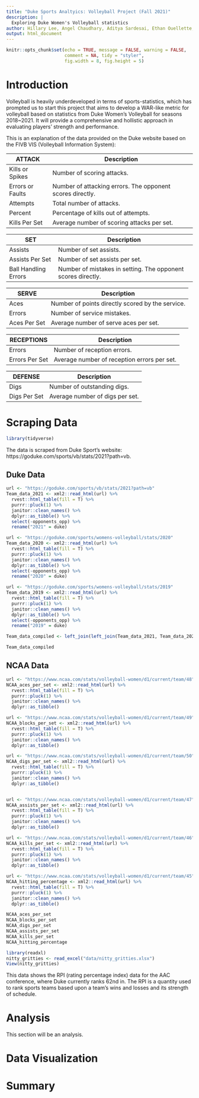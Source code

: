 ```yaml
---
title: "Duke Sports Analtyics: Volleyball Project (Fall 2021)"
description: |
  Exploring Duke Women's Volleyball statistics
author: Hillary Lee, Angel Chaudhary, Aditya Sardesai, Ethan Ouellette, Ashrit Verma
output: html_document
---
```


```r
knitr::opts_chunk$set(echo = TRUE, message = FALSE, warning = FALSE,
                      comment = NA, tidy = "styler",
                      fig.width = 8, fig.height = 5)
```

# Introduction

Volleyball is heavily underdeveloped in terms of sports-statistics, which has
prompted us to start this project that aims to develop a WAR-like metric for
volleyball based on statistics from Duke Women's Volleyball for seasons
2018~2021. It will provide a comprehensive and hollistic approach in evaluating
players' strength and performance.

This is an explanation of the data provided on the Duke website based on the
FIVB VIS (Volleyball Information System):

| ATTACK           | Description                                               |
|------------------|-----------------------------------------------------------|
| Kills or Spikes  | Number of scoring attacks.                                |
| Errors or Faults | Number of attacking errors. The opponent scores directly. |
| Attempts         | Total number of attacks.                                  |
| Percent          | Percentage of kills out of attempts.                      |
| Kills Per Set    | Average number of scoring attacks per set.                |

| SET                  | Description                                                  |
|----------------------|--------------------------------------------------------------|
| Assists              | Number of set assists.                                       |
| Assists Per Set      | Number of set assists per set.                               |
| Ball Handling Errors | Number of mistakes in setting. The opponent scores directly. |

| SERVE        | Description                                      |
|--------------|--------------------------------------------------|
| Aces         | Number of points directly scored by the service. |
| Errors       | Number of service mistakes.                      |
| Aces Per Set | Average number of serve aces per set.            |

| RECEPTIONS     | Description                                 |
|----------------|---------------------------------------------|
| Errors         | Number of reception errors.                 |
| Errors Per Set | Average number of reception errors per set. |

| DEFENSE      | Description                     |
|--------------|---------------------------------|
| Digs         | Number of outstanding digs.     |
| Digs Per Set | Average number of digs per set. |

# Scraping Data

```r
library(tidyverse)
```

The data is scraped from Duke Sport's website: https://goduke.com/sports/vb/stats/2021?path=vb.

## Duke Data

```r
url <- "https://goduke.com/sports/vb/stats/2021?path=vb"
Team_data_2021 <- xml2::read_html(url) %>% 
  rvest::html_table(fill = T) %>% 
  purrr::pluck(1) %>% 
  janitor::clean_names() %>% 
  dplyr::as_tibble() %>% 
  select(-opponents_opp) %>% 
  rename("2021" = duke)

url <- "https://goduke.com/sports/womens-volleyball/stats/2020"
Team_data_2020 <- xml2::read_html(url) %>% 
  rvest::html_table(fill = T) %>% 
  purrr::pluck(1) %>% 
  janitor::clean_names() %>% 
  dplyr::as_tibble() %>% 
  select(-opponents_opp) %>% 
  rename("2020" = duke)

url <- "https://goduke.com/sports/womens-volleyball/stats/2019"
Team_data_2019 <- xml2::read_html(url) %>% 
  rvest::html_table(fill = T) %>% 
  purrr::pluck(1) %>% 
  janitor::clean_names() %>% 
  dplyr::as_tibble() %>% 
  select(-opponents_opp) %>% 
  rename("2019" = duke)

Team_data_compiled <- left_join(left_join(Team_data_2021, Team_data_2020), Team_data_2019)

Team_data_compiled
```

## NCAA Data

```r
url <- "https://www.ncaa.com/stats/volleyball-women/d1/current/team/48"
NCAA_aces_per_set <- xml2::read_html(url) %>% 
  rvest::html_table(fill = T) %>% 
  purrr::pluck(1) %>% 
  janitor::clean_names() %>% 
  dplyr::as_tibble()

url <- "https://www.ncaa.com/stats/volleyball-women/d1/current/team/49"
NCAA_blocks_per_set <- xml2::read_html(url) %>% 
  rvest::html_table(fill = T) %>% 
  purrr::pluck(1) %>% 
  janitor::clean_names() %>% 
  dplyr::as_tibble()

url <- "https://www.ncaa.com/stats/volleyball-women/d1/current/team/50"
NCAA_digs_per_set <- xml2::read_html(url) %>% 
  rvest::html_table(fill = T) %>% 
  purrr::pluck(1) %>% 
  janitor::clean_names() %>% 
  dplyr::as_tibble()


url <- "https://www.ncaa.com/stats/volleyball-women/d1/current/team/47"
NCAA_assists_per_set <- xml2::read_html(url) %>% 
  rvest::html_table(fill = T) %>% 
  purrr::pluck(1) %>% 
  janitor::clean_names() %>% 
  dplyr::as_tibble()

url <- "https://www.ncaa.com/stats/volleyball-women/d1/current/team/46"
NCAA_kills_per_set <- xml2::read_html(url) %>% 
  rvest::html_table(fill = T) %>% 
  purrr::pluck(1) %>% 
  janitor::clean_names() %>% 
  dplyr::as_tibble()

url <- "https://www.ncaa.com/stats/volleyball-women/d1/current/team/45"
NCAA_hitting_percentage <- xml2::read_html(url) %>% 
  rvest::html_table(fill = T) %>% 
  purrr::pluck(1) %>% 
  janitor::clean_names() %>% 
  dplyr::as_tibble()

NCAA_aces_per_set
NCAA_blocks_per_set
NCAA_digs_per_set
NCAA_assists_per_set
NCAA_kills_per_set
NCAA_hitting_percentage
```

```r
library(readxl)
nitty_gritties <- read_excel("data/nitty_gritties.xlsx")
View(nitty_gritties)
```

This data shows the RPI (rating percentage index) data for the AAC conference, 
where Duke currently ranks 62nd in. The RPI is a quantity used to rank sports 
teams based upon a team's wins and losses and its strength of schedule.

# Analysis

This section will be an analysis.



# Data Visualization

# Summary

